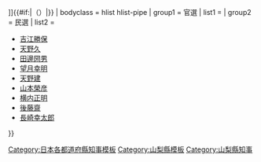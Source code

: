 {{Navbox
| name = 山梨縣知事
| state  = {{{state|autocollapse}}}
| title = {{Flagicon|山梨縣}} [[山梨縣知事列表|{{#if:{{{2|}}}|{{{2|}}}|山梨縣知事}}]]{{#if:{{{1|}}}|（{{{1|}}}）|}}
| bodyclass = hlist hlist-pipe
| group1 = 官選
| list1 ={{Navbox|child
|group1=甲府鎮撫使
|list1=
*[[海江田武次]]
*[[柳原前光]]
|group2=[[甲斐府]]知事
|list2=
*[[滋野井公壽]]
|group3=[[甲府縣]]知事
|list3=
*[[滋野井公壽]]
*[[土肥實匡]]
|group4=縣令
|list4=
*[[土肥實匡]]
*[[藤村紫朗]] <SUB>權令→縣令</SUB>
|group5=知事
|list5=
*[[藤村紫朗]]
*[[山崎直胤]]
*[[前田正名]]
*[[中島錫胤]]
*[[田沼健]]
*[[櫻井勉]]
*[[清棲家教]]
*[[小野田元熙]]
*[[加藤平四郎]]
*[[石原健三]]
*[[大山綱昌]]
*[[武田千代三郎]]
*[[熊谷喜一郎]]
*[[若林賚藏]]
*[[添田敬一郎]]
*[[阪本三郎]]
*[[山脇春樹]]
*[[長野幹]]
*[[大海原重義]]
*[[梅谷光貞]]
*[[本間利雄]]
*[[黑瀨弘志]]
*[[三邊長治]]
*[[鈴木信太郎]]
*[[平田紀一]]
*[[福田虎龜]]
*[[芝辻一郎]]
*[[關屋延之助]]
*[[土屋正三]]
*[[藤原孝夫]]
*[[土居章平]]
*[[安岡正光]]
*[[高野源進]]
*[[多湖實夫]]
*[[中島賢藏]]
*[[谷川昇]]
*[[齋藤昇]]
*[[吉江勝保]]
*[[豐原道也]]
}}
| group2 = 民選
| list2 =
*[[吉江勝保]]
*[[天野久]]
*[[田邊圀男]]
*[[望月幸明]]
*[[天野建]]
*[[山本榮彦]]
*[[横内正明]]
*[[後藤齋]]
*[[長崎幸太郎]]
}}<noinclude>
[[Category:日本各都道府縣知事模板]]
[[Category:山梨縣模板]]
[[Category:山梨縣知事]]
</noinclude>